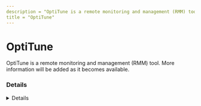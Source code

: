 ---
description = "OptiTune is a remote monitoring and management (RMM) tool. More information will be added as it becomes available."
title = "OptiTune"
---



# OptiTune

OptiTune is a remote monitoring and management (RMM) tool. More information will be added as it becomes available.

### Details
<Details author={""}
         category={""}
         created={""}
         website={""}
         lastModified={"2024-02-26"}
         privileges={""}
         free={ false }
         verification={ false }
/>

#### Installation Paths
<Card code={ ["OTService.exe", "OTPowerShell.exe"] }/>





### Forensic Artifacts




#### Network Artifacts
<EuiSpacer size="xl"/>
<NetworkArtifactsTable data={ [{"Description": "Known remote domains", "Domains": ["*.optitune.us", "*.opti-tune.com"], "Ports": []}] }/>




### Detections
- Detects potential network activity of OptiTune RMM tool
  - [Sigma Rule](https://github.com/magicsword-io/LOLRMM/blob/main/detections/sigma/optitune_network_sigma.yml)
- Detects potential processes activity of OptiTune RMM tool
  - [Sigma Rule](https://github.com/magicsword-io/LOLRMM/blob/main/detections/sigma/optitune_processes_sigma.yml)

### References
- [https://www.bravurasoftware.com/optitune/support/faq.aspx](https://www.bravurasoftware.com/optitune/support/faq.aspx)

